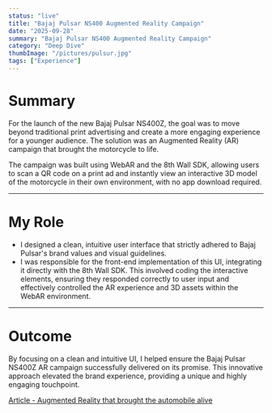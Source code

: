 ```yaml
---
status: "live"
title: "Bajaj Pulsar NS400 Augmented Reality Campaign"
date: "2025-09-28"
summary: "Bajaj Pulsar NS400 Augmented Reality Campaign"
category: "Deep Dive"
thumbImage: "/pictures/pulsur.jpg"
tags: ["Experience"]
---
```


# Summary

For the launch of the new Bajaj Pulsar NS400Z, the goal was to move beyond traditional print advertising and create a more engaging experience for a younger audience. The solution was an Augmented Reality (AR) campaign that brought the motorcycle to life.

The campaign was built using WebAR and the 8th Wall SDK, allowing users to scan a QR code on a print ad and instantly view an interactive 3D model of the motorcycle in their own environment, with no app download required.

---

# My Role

- I designed a clean, intuitive user interface that strictly adhered to Bajaj Pulsar's brand values and visual guidelines.
- I was responsible for the front-end implementation of this UI, integrating it directly with the 8th Wall SDK. This involved coding the interactive elements, ensuring they responded correctly to user input and effectively controlled the AR experience and 3D assets within the WebAR environment.

<ImageWrapper src="/pictures/pulsur-start.jpg" alt="start" />
<ImageWrapper src="/pictures/pulsur-ar.jpg" alt="ar" />

---

# Outcome

By focusing on a clean and intuitive UI, I helped ensure the Bajaj Pulsar NS400Z AR campaign successfully delivered on its promise. This innovative approach elevated the brand experience, providing a unique and highly engaging touchpoint.

[Article - Augmented Reality that brought the automobile alive ](https://www.b2c.redbangle.com/work/immersive-experience-agency-india/bajaj-auto)
